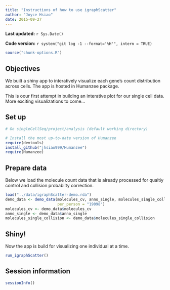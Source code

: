 ```yaml
---
title: "Instructions of how to use igraphScatter"
author: "Joyce Hsiao"
date: 2015-09-27
---
```


**Last updated:** `r Sys.Date()`

**Code version:** `r system("git log -1 --format='%H'", intern = TRUE)`

```r
source("chunk-options.R")
```


## Objectives

We built a shiny app to interatively visualize each gene's count distribution across cells. The app is hosted in Humanzee package. 

This is oour first attempt in building an interative plot for our single cell data. More exciting visualizations to come...


## Set up

```r
# Go singleCellSeq/project/analysis (default working directory)

# Install the most up-to-date version of Humanzee
require(devtools)
install_github("jhsiao999/Humanzee")
require(Humanzee)
```

## Prepare data

Below we load the molecule count data that is already processed for qualtiy control and
collision probabilty correction.

```r
load("../data/igraphScatter-demo.rda")
demo_data <- demo_data(molecules_cv, anno_single, molecules_single_collision, 
                       per_person = "19098")
molecules_cv <- demo_data$molecules_cv
anno_single <- demo_data$anno_single
molecules_single_collision <- demo_data$molecules_single_collision
```

## Shiny!

Now the app is build for visualizing one individual at a time.

```r
run_igraphScatter()
```



## Session information

```r
sessionInfo()
```
